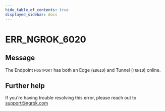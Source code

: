 ```yaml
---
hide_table_of_contents: true
displayed_sidebar: docs
---
```



# ERR_NGROK_6020

## Message

The Endpoint `HOSTPORT` has both an Edge (`EDGID`) and Tunnel (`TUNID`) online.

<ErrorDetails error="err_ngrok_6020" />

## Further help

If you're having trouble resolving this error, please reach out to [support@ngrok.com](mailto:support@ngrok.com?subject=Help%20with%20ERR_NGROK_6020)
